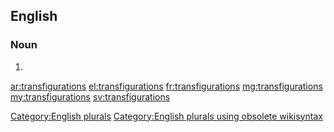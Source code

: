 ==English==

===Noun===
{{head|en}}

# {{plural of|transfiguration}}

[[Category:English plurals]][[Category:English plurals using obsolete wikisyntax]]

[[ar:transfigurations]]
[[el:transfigurations]]
[[fr:transfigurations]]
[[mg:transfigurations]]
[[my:transfigurations]]
[[sv:transfigurations]]